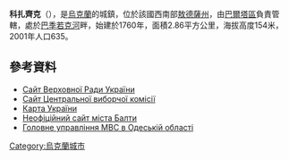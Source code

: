 {{coord|47|59|44|N|29|38|46|E|scale:30000|display=title}}

'''科扎齊克'''（{{lang-uk|Козацьке}}），是[[烏克蘭|烏克蘭]]的城鎮，位於該國西南部[[敖德薩州|敖德薩州]]，由[[巴爾塔區|巴爾塔區]]負責管轄，處於[[巴季若克河_(斯莫特里奇河支流)|巴季若克河]]畔，始建於1760年，面積2.86平方公里，海拔高度154米，2001年人口635。

==參考資料==
* [https://web.archive.org/web/20110521215759/http://gska2.rada.gov.ua/ Сайт Верховної Ради України]
* [http://www.cvk.gov.ua/ Сайт Центральної виборчої комісії]
* [http://maps.vlasenko.net/ Карта України]
* [http://baltatown.narod.ru/selo.htm Неофіційний сайт міста Балти]
* [https://web.archive.org/web/20120402160714/http://odessa.umvd.gov.ua/ Головне управління МВС в Одеській області]

{{Ukraine-geo-stub}}
[[Category:烏克蘭城市|Category:烏克蘭城市]]